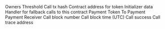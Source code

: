 <ParamField path="_owners">
Owners
</ParamField>
<ParamField path="_threshold">
Threshold
</ParamField>
<ParamField path="call_tx_hash">
Call tx hash
</ParamField>
<ParamField path="contract_address">
Contract address for token
</ParamField>
<ParamField path="data">
Initializer data
</ParamField>
<ParamField path="fallbackHandler">
Handler for fallback calls to this contract
</ParamField>
<ParamField path="paymentToken">
Payment Token
</ParamField>
<ParamField path="to">
To
</ParamField>
<ParamField path="payment">
Payment
</ParamField>
<ParamField path="paymentReceiver">
Payment Receiver
</ParamField>
<ParamField path="call_block_number">
Call block number
</ParamField>
<ParamField path="call_block_time">
Call block time (UTC)
</ParamField>
<ParamField path="call_success">
Call success
</ParamField>
<ParamField path="call_trace_address">
Call trace address
</ParamField>
